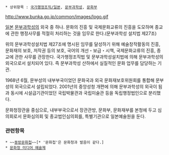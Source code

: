  * 상위항목 : [[국가행정조직/일본]], [[문부과학성]], [[문화부]]

http://www.bunka.go.jp/common/images/logo.gif

{{{+1 文化庁 / Agency for Cultural Affairs}}}

[[일본]] [[문부과학성]]의 외국 중 하나. 문화의 진흥 및 국제문화교류의 진흥을 도모하며 종교에 관한 행정사무를 적절히 처리하는 것을 임무로 한다.(문부과학성 설치법 제27조)

위의 문부과학성설치법 제27조에 명시된 임무를 달성하기 위해 예술창작활동의 진흥, 문화재의 보호, 저작권 등의 보호, 국어의 개선・보급・시책, 국제문화교류의 진흥, 종교에 관한 사무를 관장한다. 국가행정조직법 및 문부과학성설치법에 의해 문부과학성의 외국으로서 설치되어 있다. 즉 문부과학성 산하에서 실질적인 문화 업무를 담당하는 기관.

1968년 6월, 문부성의 내부부국이었던 문화국과 외국 문화재보호위원회를 통합해 문부성의 외국으로서 설립되었다. 2001년의 중앙성청 개편에 의해 문부과학성의 외국이 됨과 동시에 시설급기관이었던 국립박물관과 국립미술관 등을 독립행정법인으로 분리했다.

문화청장관을 중심으로, 내부부국으로서 장관관방, 문화부, 문화재부를 본청에 두고 심의회로서 문화심의회 및 종교법인심의회를, 특별기관으로 일본예술원을 둔다.

=== 관련항목 ===
 * ~~[[동방문화첩]]~~[* '문화첩'은 문화청과 발음이 같다.]
 * [[문화청 미디어 예술제]]
